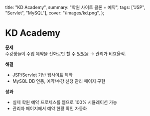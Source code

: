   title: "KD Academy",
  summary: "학원 사이트 클론 + 예약",
  tags: ["JSP", "Servlet", "MySQL"],
  cover: "/images/kd.png",
};

# KD Academy

**문제**  
수강생들이 수업 예약을 전화로만 할 수 있었음 → 관리가 비효율적.

**해결**  
- JSP/Servlet 기반 웹사이트 제작  
- MySQL DB 연동, 예약/수강 신청 관리 페이지 구현  

**성과**  
- 실제 학원 예약 프로세스를 웹으로 100% 시뮬레이션 가능  
- 관리자 페이지에서 예약 현황 확인 자동화
